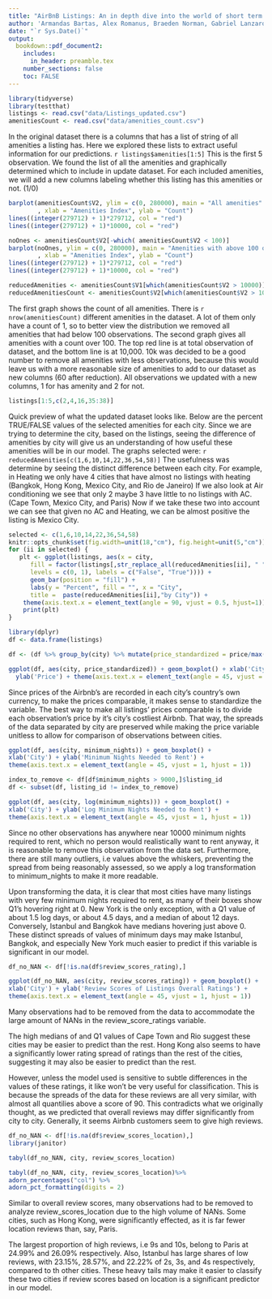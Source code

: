 ```yaml
---
title: "AirBnB Listings: An in depth dive into the world of short term sublets"
author: 'Armandas Bartas, Alex Romanus, Braeden Norman, Gabriel Lanzaro'
date: "`r Sys.Date()`"
output: 
  bookdown::pdf_document2:
    includes:
      in_header: preamble.tex
    number_sections: false
    toc: FALSE
---
```



```r
library(tidyverse)
library(testthat)
listings <- read.csv("data/Listings_updated.csv")
amenitiesCount <- read.csv("data/amenities_count.csv")
```






::: {.solbox data-latex=""}


\maketitle
\section{Exploring Amenities}
In the original dataset there is a columns that has a list of string of all amenities a listing has. Here we explored these lists to extract useful information for our predictions.\newline
`r listings$amenities[1:5]`\newline
This is the first 5 observation. We found the list of all the amenities and graphically determined which to include in update dataset. For each included amenities, we will add a new columns labeling whether this listing has this amenities or not. (1/0)

```r

barplot(amenitiesCount$V2, ylim = c(0, 280000), main = "All amenities"
        , xlab = "Amenities Index", ylab = "Count")
lines((integer(279712) + 1)*279712, col = "red")
lines((integer(279712) + 1)*10000, col = "red")

noOnes <- amenitiesCount$V2[-which( amenitiesCount$V2 < 100)]
barplot(noOnes, ylim = c(0, 280000), main = "Amenities with above 100 observations"
        , xlab = "Amenities Index", ylab = "Count")
lines((integer(279712) + 1)*279712, col = "red")
lines((integer(279712) + 1)*10000, col = "red")

reducedAmenities <- amenitiesCount$V1[which(amenitiesCount$V2 > 10000)]
reducedAmenitiesCount <- amenitiesCount$V2[which(amenitiesCount$V2 > 10000)]
```



The first graph shows the count of all amenities. There is `r nrow(amenitiesCount)` different amenities in the dataset. A lot of them only have a count of 1, so to better view the distribution we removed all amenities that had below 100 observations. The second graph gives all amenities with a count over 100. The top red line is at total observation of dataset, and the bottom line is at 10,000. 10k was decided to be a good number to remove all amenities with less observations, because this would leave us with a more reasonable size of amenities to add to our dataset as new columns (60 after reduction). All observations we updated with a new columns, 1 for has amenity and 2 for not. 
```r
listings[1:5,c(2,4,16,35:38)]
```

Quick preview of what the updated dataset looks like.\newline
Below are the percent TRUE/FALSE values of the selected amenities for each city. Since we are trying to determine the city, based on the listings, seeing the difference of amenities by city will give us an understanding of how useful these amenities will be in our model. The graphs selected were: \newline
`r reducedAmenities[c(1,6,10,14,22,36,54,58)]` \newline
The usefulness was determine by seeing the distinct difference between each city. For example, in Heating we only have 4 cities that have almost no listings with heating (Bangkok, Hong Kong, Mexico City, and Rio de Janeiro) If we also look at Air conditioning we see that only 2 maybe 3 have little to no listings with AC. (Cape Town, Mexico City, and Paris) Now if we take these two into account we can see that given no AC and Heating, we can be almost positive the listing is Mexico City. 


```r
selected <- c(1,6,10,14,22,36,54,58)
knitr::opts_chunk$set(fig.width=unit(18,"cm"), fig.height=unit(5,"cm"))
for (ii in selected) {
   plt <- ggplot(listings, aes(x = city, 
      fill = factor(listings[,str_replace_all(reducedAmenities[ii], " ", ".")],
      levels = c(0, 1), labels = c("False", "True")))) +
      geom_bar(position = "fill") +
      labs(y = "Percent", fill = "", x = "City", 
      title =  paste(reducedAmenities[ii],"by City")) +
    theme(axis.text.x = element_text(angle = 90, vjust = 0.5, hjust=1))
    print(plt)
}


```


\section{Exploring Price}

```r
library(dplyr)
df <- data.frame(listings)

df <- (df %>% group_by(city) %>% mutate(price_standardized = price/max(price)))

ggplot(df, aes(city, price_standardized)) + geom_boxplot() + xlab('City') +
  ylab('Price') + theme(axis.text.x = element_text(angle = 45, vjust = 1, hjust = 1))

```
Since prices of the Airbnb’s are recorded in each city’s country’s own currency, to make the prices comparable, it makes sense to standardize the variable. The best way to make all listings’ prices comparable is to divide each observation’s price by it’s city’s costliest Airbnb. That way, the spreads of the data separated by city are preserved while making the price variable unitless to allow for comparison of observations between cities.

\section{Exploring Minimum Nights}

```r
ggplot(df, aes(city, minimum_nights)) + geom_boxplot() +
xlab('City') + ylab('Minimum Nights Needed to Rent') +
theme(axis.text.x = element_text(angle = 45, vjust = 1, hjust = 1))

index_to_remove <- df[df$minimum_nights > 9000,]$listing_id
df <- subset(df, listing_id != index_to_remove)

ggplot(df, aes(city, log(minimum_nights))) + geom_boxplot() +
xlab('City') + ylab('Log Minimum Nights Needed to Rent') +
theme(axis.text.x = element_text(angle = 45, vjust = 1, hjust = 1))


```
Since no other observations has anywhere near 10000 minimum nights required to rent, which no person would realistically want to rent anyway, it is reasonable to remove this observation from the data set. Furthermore, there are still many outliers, i.e values above the whiskers, preventing the spread from being reasonably assessed, so we apply a log transformation to minimum_nights to make it more readable.

Upon transforming the data, it is clear that most cities have many listings with very few minimum nights required to rent, as many of their boxes show Q1’s hovering right at 0. New York is the only exception, with
a Q1 value of about 1.5 log days, or about 4.5 days, and a median of about 12 days. Conversely, Istanbul and Bangkok have medians hovering just above 0. These distinct spreads of values of minimum days may make Istanbul, Bangkok, and especially New York much easier to predict if this variable is significant in our
model.


\section{Exploring Review Score of Overall Rating}

```r
df_no_NAN <- df[!is.na(df$review_scores_rating),]

ggplot(df_no_NAN, aes(city, review_scores_rating)) + geom_boxplot() +
xlab('City') + ylab('Review Scores of Listings Overall Ratings') +
theme(axis.text.x = element_text(angle = 45, vjust = 1, hjust = 1))

```
Many observations had to be removed from the data to accommodate the large amount of NANs in the
review_score_ratings variable. 

The high medians of and Q1 values of Cape Town and Rio suggest these cities may be easier to predict than the rest. Hong Kong also seems to have a significantly lower rating spread of ratings than the rest of the cities, suggesting it may also be easier to predict than the rest. 

However, unless the model used is sensitive to subtle differences in the values of these ratings, it like won’t be very useful for classification. This is because the spreads of the data for these reviews are all very similar, with almost all quantilies above a score of 90. This contradicts what we originally thought, as we predicted that overall reviews may differ significantly from city to city. Generally, it seems Airbnb customers seem to give high reviews.


\section{Exploring Review Scores of Location}

```r
df_no_NAN <- df[!is.na(df$review_scores_location),]
library(janitor)

tabyl(df_no_NAN, city, review_scores_location)

tabyl(df_no_NAN, city, review_scores_location)%>%
adorn_percentages("col") %>%
adorn_pct_formatting(digits = 2)
```
Similar to overall review scores, many observations had to be removed to analyze review_scores_location due to the high volume of NANs. Some cities, such as Hong Kong, were significantly effected, as it is far fewer location reviews than, say, Paris. 

The largest proportion of high reviews, i.e 9s and 10s, belong to Paris at 24.99% and 26.09% respectively. Also, Istanbul has large shares of low reviews, with 23.15%, 28.57%, and 22.22% of 2s, 3s, and 4s respectively,
compared to th other cities. These heavy tails may make it easier to classify these two cities if review scores based on location is a significant predictor in our model.


:::

